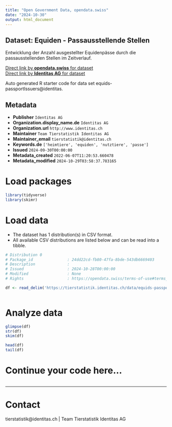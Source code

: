 ```yaml
---
title: "Open Government Data, opendata.swiss"
date: "2024-10-30"
output: html_document
---
```


## Dataset: Equiden - Passausstellende Stellen

Entwicklung der Anzahl ausgestellter Equidenpässe durch die passausstellenden Stellen im Zeitverlauf.

[Direct link by **opendata.swiss** for dataset](https://opendata.swiss/de/dataset/equiden-passausstellende-stellen)<br>
[Direct link by **Identitas AG** for dataset](https://tierstatistik.identitas.ch/)

Auto generated R starter code for data set equids-passportIssuers@identitas.

## Metadata

- **Publisher** `Identitas AG`
- **Organization.display_name.de** `Identitas AG`
- **Organization.url** `http://www.identitas.ch`
- **Maintainer** `Team Tierstatistik Identitas AG`
- **Maintainer_email** `tierstatistik@identitas.ch`
- **Keywords.de** `['heimtiere', 'equiden', 'nutztiere', 'passe']`
- **Issued** `2024-09-30T00:00:00`
- **Metadata_created** `2022-06-07T11:20:53.660478`
- **Metadata_modified** `2024-10-29T03:58:37.783165`


# Load packages

```r

library(tidyverse)
library(skimr)

```

# Load data

-   The dataset has 1 distribution(s) in CSV format.
-   All available CSV distributions are listed below and can be read into a tibble.

```r

# Distribution 0
# Package_id               : 24dd22cd-fb80-47fa-8bde-543db6669403
# Description              : 
# Issued                   : 2024-10-28T00:00:00
# Modified                 : None
# Rights                   : https://opendata.swiss/terms-of-use#terms_by

df <- read_delim('https://tierstatistik.identitas.ch/data/equids-passportIssuers.csv')



```

# Analyze data

```r

glimpse(df)
str(df)
skim(df)

head(df)
tail(df)

```

# Continue your code here...

```r

```

------------------------------------------------------------------------

# Contact

tierstatistik@identitas.ch | Team Tierstatistik Identitas AG
